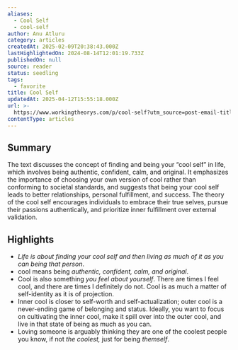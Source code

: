 ```yaml
---
aliases:
  - Cool Self
  - cool-self
author: Anu Atluru
category: articles
createdAt: 2025-02-09T20:38:43.000Z
lastHighlightedOn: 2024-08-14T12:01:19.733Z
publishedOn: null
source: reader
status: seedling
tags:
  - favorite
title: Cool Self
updatedAt: 2025-04-12T15:55:18.000Z
url: >-
  https://www.workingtheorys.com/p/cool-self?utm_source=post-email-title&publication_id=22717&post_id=146651591&utm_campaign=email-post-title&isFreemail=true&r=og9hp&triedRedirect=true&utm_medium=email
contentType: articles
---
```

## Summary

The text discusses the concept of finding and being your “cool self” in life, which involves being authentic, confident, calm, and original. It emphasizes the importance of choosing your own version of cool rather than conforming to societal standards, and suggests that being your cool self leads to better relationships, personal fulfillment, and success. The theory of the cool self encourages individuals to embrace their true selves, pursue their passions authentically, and prioritize inner fulfillment over external validation.

## Highlights

- _Life is about finding your cool self and then living as much of it as you can being that person_.
- cool means being _authentic, confident, calm, and original_.
- Cool is also something _you feel about yourself_. There are times I feel cool, and there are times I definitely do not. Cool is as much a matter of self-identity as it is of projection.
- Inner cool is closer to self-worth and self-actualization; outer cool is a never-ending game of belonging and status. Ideally, you want to focus on cultivating the inner cool, make it spill over into the outer cool, and live in that state of being as much as you can.
- Loving someone is arguably thinking they are one of the coolest people you know, if not _the coolest,_ just for being _themself_.
